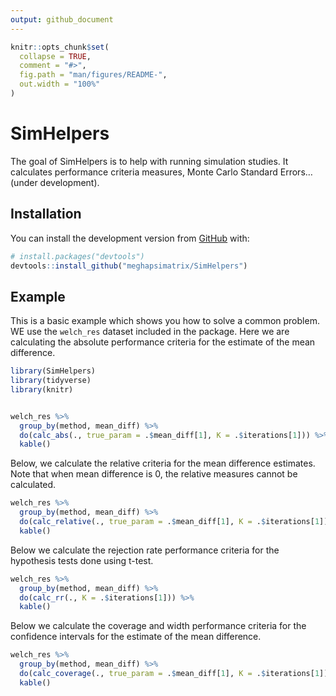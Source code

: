 ```yaml
---
output: github_document
---
```


<!-- README.md is generated from README.Rmd. Please edit that file -->

```r
knitr::opts_chunk$set(
  collapse = TRUE,
  comment = "#>",
  fig.path = "man/figures/README-",
  out.width = "100%"
)
```

# SimHelpers

<!-- badges: start -->
<!-- badges: end -->

The goal of SimHelpers is to help with running simulation studies. It calculates performance criteria measures, Monte Carlo Standard Errors...(under development).

## Installation

You can install the development version from [GitHub](https://github.com/) with:

``` r
# install.packages("devtools")
devtools::install_github("meghapsimatrix/SimHelpers")
```
## Example

This is a basic example which shows you how to solve a common problem. WE use the `welch_res` dataset included in the package. Here we are calculating the absolute performance criteria for the estimate of the mean difference. 


```r
library(SimHelpers)
library(tidyverse)
library(knitr)


welch_res %>%
  group_by(method, mean_diff) %>%
  do(calc_abs(., true_param = .$mean_diff[1], K = .$iterations[1])) %>%
  kable()
```

Below, we calculate the relative criteria for the mean difference estimates. Note that when mean difference is 0, the relative measures cannot be calculated. 

```r
welch_res %>%
  group_by(method, mean_diff) %>%
  do(calc_relative(., true_param = .$mean_diff[1], K = .$iterations[1])) %>%
  kable()

```


Below we calculate the rejection rate performance criteria for the hypothesis tests done using t-test.  

```r
welch_res %>%
  group_by(method, mean_diff) %>%
  do(calc_rr(., K = .$iterations[1])) %>%
  kable()
```


Below we calculate the coverage and width performance criteria for the confidence intervals for the estimate of the mean difference.

```r
welch_res %>%
  group_by(method, mean_diff) %>%
  do(calc_coverage(., true_param = .$mean_diff[1], K = .$iterations[1])) %>%
  kable()
```


